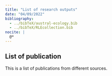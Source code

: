 ```yaml
---
title: "List of research outputs"
date: "04/09/2022"
bibliography: 
  - ../bibTeX/austral-ecology.bib
  - ../bibTeX/RLEcollection.bib
nocite: |
  @*
---
```


## List of publication 

This is a list of publications from different sources.

::: {#refs}
:::